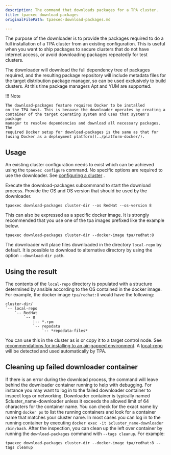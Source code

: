 ```yaml
---
description: The command that downloads packages for a TPA cluster.
title: tpaexec download-packages
originalFilePath: tpaexec-download-packages.md

---
```


The purpose of the downloader is to provide the packages required to do
a full installation of a TPA cluster from an existing configuration.
This is useful when you want to ship packages to secure clusters that do
not have internet access, or avoid downloading packages repeatedly for
test clusters.

The downloader will download the full dependency tree of packages
required, and the resulting package repository will include metadata
files for the target distribution package manager, so can be used
exclusively to build clusters. At this time package managers Apt and YUM
are supported.

!!! Note

    The download-packages feature requires Docker to be installed
    on the TPA host. This is because the downloader operates by creating a
    container of the target operating system and uses that system's package
    manager to resolve dependencies and download all necessary packages. The
    required Docker setup for download-packages is the same as that for
    [using Docker as a deployment platform](../platform-docker/).

## Usage

An existing cluster configuration needs to exist which can be achieved
using the `tpaexec configure` command. No specific options are required
to use the downloader. See [configuring a cluster](../configure-cluster/)
.

Execute the download-packages subcommand to start the download process.
Provide the OS and OS version that should be used by the downloader.

```shell
tpaexec download-packages cluster-dir --os RedHat --os-version 8
```

This can also be expressed as a specific docker image. It is strongly
recommended that you use one of the tpa images prefixed like the example
below.

```shell
tpaexec download-packages cluster-dir --docker-image tpa/redhat:8
```

The downloader will place files downloaded in the directory `local-repo`
by default. It is possible to download to alternative directory by using
the option `--download-dir path`.

## Using the result

The contents of the `local-repo` directory is populated with a structure
determined by ansible according to the OS contained in the docker image.
For example, the docker image `tpa/redhat:8` would have the following:

```
cluster-dir/
`-- local-repo
    `-- RedHat
        `-- 8
            |-- *.rpm
            `-- repodata
                `-- *repodata-files*
```

You can use this in the cluster as is or copy it to a target control
node. See [recommendations for installing to an air-gapped environment](air-gapped/). A [local-repo](local-repo/) will be detected and used
automatically by TPA.

## Cleaning up failed downloader container

If there is an error during the download process, the command will leave
behind the downloader container running to help with debugging. For
instance you may want to log in to the failed downloader container to
inspect logs or networking. Downloader container is typically named
$cluster_name-downloader unless it exceeds the allowed limit of 64
characters for the container name. You can check for the exact name by
running `docker ps` to list the running containers and look for a container
name that matches your cluster name. In most cases you can log in to the
running container by executing `docker exec -it $cluster_name-downloader /bin/bash`.
After the inspection, you can clean up the left over container by running the
`download-packages` command with `--tags cleanup`. For example:

```shell
tpaexec download-packages cluster-dir --docker-image tpa/redhat:8 --tags cleanup
```
